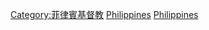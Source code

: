 {{Category main}}

[[Category:菲律賓基督教|Category:菲律賓基督教]]
[[Category:亚洲天主教|Philippines]]
[[Category:各国天主教|Philippines]]